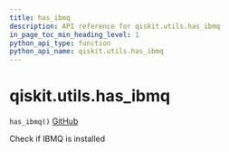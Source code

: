 ```yaml
---
title: has_ibmq
description: API reference for qiskit.utils.has_ibmq
in_page_toc_min_heading_level: 1
python_api_type: function
python_api_name: qiskit.utils.has_ibmq
---
```


# qiskit.utils.has\_ibmq

<span id="qiskit.utils.has_ibmq" />

`has_ibmq()` [GitHub](https://github.com/qiskit/qiskit/tree/stable/0.23/qiskit/utils/backend_utils.py "view source code")

Check if IBMQ is installed

